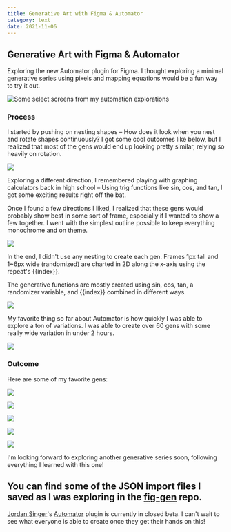```yaml
---
title: Generative Art with Figma & Automator
category: text
date: 2021-11-06
---
```

## Generative Art with Figma & Automator

Exploring the new Automator plugin for Figma. I thought exploring a minimal generative series using pixels and mapping equations would be a fun way to try it out.

![Some select screens from my automation explorations](https://res.cloudinary.com/yaminateo/image/upload/w_1000,ar_16:9,c_fill,g_auto,e_sharpen/v1636435580/project/fig-gen/gen-grid_2x_d5gs3h.png)

### Process

I started by pushing on nesting shapes – How does it look when you nest and rotate shapes continuously? I got some cool outcomes like below, but I realized that most of the gens would end up looking pretty similar, relying so heavily on rotation.

![](https://res.cloudinary.com/yaminateo/image/upload/w_1000,ar_16:9,c_fill,g_auto,e_sharpen/v1636439394/project/fig-gen/radial-gen_sw0piw.png)

Exploring a different direction, I remembered playing with graphing calculators back in high school – Using trig functions like sin, cos, and tan, I got some exciting results right off the bat.

Once I found a few directions I liked, I realized that these gens would probably show best in some sort of frame, especially if I wanted to show a few together. I went with the simplest outline possible to keep everything monochrome and on theme.

![](https://res.cloudinary.com/yaminateo/image/upload/c_scale,w_1024/v1636435580/project/fig-gen/gen-21_2x_ljerb8.png)

In the end, I didn't use any nesting to create each gen. Frames 1px tall and 1~6px wide (randomized) are charted in 2D along the x-axis using the repeat's {{index}}.

The generative functions are mostly created using sin, cos, tan, a randomizer variable, and {{index}} combined in different ways.

![](https://res.cloudinary.com/yaminateo/image/upload/v1636435580/project/fig-gen/automator-steps_gapfqw.png)

My favorite thing so far about Automator is how quickly I was able to explore a ton of variations. I was able to create over 60 gens with some really wide variation in under 2 hours.

![](https://res.cloudinary.com/yaminateo/image/upload/v1636439418/project/fig-gen/gen-range_lhw4bg.png)

### Outcome

Here are some of my favorite gens:

![](https://res.cloudinary.com/yaminateo/image/upload/v1636435580/project/fig-gen/gen-11_2x_rb5ufp.png)

![](https://res.cloudinary.com/yaminateo/image/upload/v1636435580/project/fig-gen/gen-36_2x_orrj6q.png)

![](https://res.cloudinary.com/yaminateo/image/upload/v1636435580/project/fig-gen/gen-76_2x_nxhujm.png)

![](https://res.cloudinary.com/yaminateo/image/upload/v1636435580/project/fig-gen/gen-32_2x_au63qk.png)

![](https://res.cloudinary.com/yaminateo/image/upload/v1636435580/project/fig-gen/gen-21_2x_ljerb8.png)

I'm looking forward to exploring another generative series soon, following everything I learned with this one!

You can find some of the JSON import files I saved as I was exploring in the [fig-gen](https://github.com/iamnbutler/fig-gen) repo.
---

[Jordan Singer](https://twitter.com/jsngr)'s [Automator](https://automator.design/) plugin is currently in closed beta. I can't wait to see what everyone is able to create once they get their hands on this!